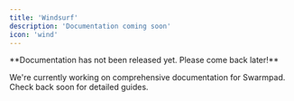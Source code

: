 ```yaml
---
title: 'Windsurf'
description: 'Documentation coming soon'
icon: 'wind'
---
```


<Note>
  **Documentation has not been released yet. Please come back later!**
</Note>

We're currently working on comprehensive documentation for Swarmpad. Check back soon for detailed guides.